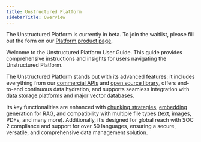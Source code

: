 ```yaml
---
title: Unstructured Platform 
sidebarTitle: Overview
---
```

<Warning>

The Unstructured Platform is currently in beta. To join the waitlist, please fill out the form on our [Platform product page](https://unstructured.io/platform).
</Warning>

Welcome to the Unstructured Platform User Guide. This guide provides comprehensive instructions and insights for users navigating the Unstructured Platform.

The Unstructured Platform stands out with its advanced features: it includes everything from our [commercial APIs](/api-reference/api-services/overview) and [open source library](https://github.com/Unstructured-IO/unstructured), offers end-to-end continuous data hydration, and supports seamless integration with [data storage platforms](/ingest/destination-connectors) and major [vector databases](/ingest/destination-connectors).

Its key functionalities are enhanced with [chunking strategies](/core-functionality/chunking), [embedding generation](/core-functionality/embedding) for RAG, and compatibility with multiple file types (text, images, PDFs, and many more). Additionally, it’s designed for global reach with SOC 2 compliance and support for over 50 languages, ensuring a secure, versatile, and comprehensive data management solution.

